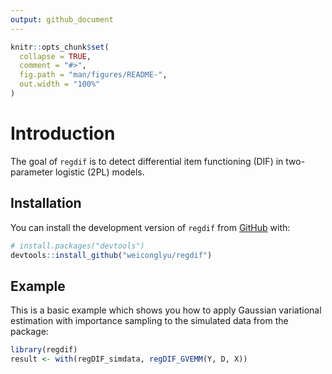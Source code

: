 ```yaml
---
output: github_document
---
```


<!-- README.md is generated from README.Rmd. Please edit that file -->

```r
knitr::opts_chunk$set(
  collapse = TRUE,
  comment = "#>",
  fig.path = "man/figures/README-",
  out.width = "100%"
)
```

# Introduction

The goal of `regdif` is to detect differential item functioning (DIF) in two-parameter logistic (2PL) models.

## Installation

You can install the development version of `regdif` from [GitHub](https://github.com/) with:

``` r
# install.packages("devtools")
devtools::install_github("weiconglyu/regdif")
```

## Example

This is a basic example which shows you how to apply Gaussian variational estimation with importance sampling to the simulated data from the package:

```r
library(regdif)
result <- with(regDIF_simdata, regDIF_GVEMM(Y, D, X))
```
